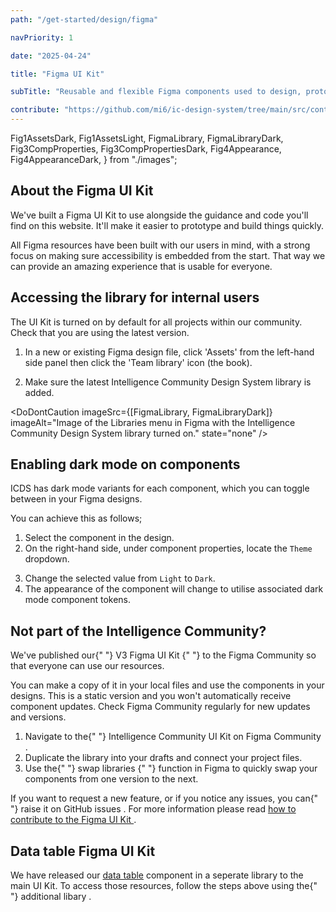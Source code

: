 ```yaml
---
path: "/get-started/design/figma"

navPriority: 1

date: "2025-04-24"

title: "Figma UI Kit"

subTitle: "Reusable and flexible Figma components used to design, prototype and hand-off designs for apps and digital products."

contribute: "https://github.com/mi6/ic-design-system/tree/main/src/content/structured/get-started/design/figma.mdx"
---
```


  Fig1AssetsDark,
  Fig1AssetsLight,
  FigmaLibrary,
  FigmaLibraryDark,
  Fig3CompProperties,
  Fig3CompPropertiesDark,
  Fig4Appearance,
  Fig4AppearanceDark,
} from "./images";

## About the Figma UI Kit

We've built a Figma UI Kit to use alongside the guidance and code you'll find on this website. It'll make it easier to prototype and build things quickly.

All Figma resources have been built with our users in mind, with a strong focus on making sure accessibility is embedded from the start. That way we can provide an amazing experience that is usable for everyone.

## Accessing the library for internal users

The UI Kit is turned on by default for all projects within our community. Check that you are using the latest version.

1. In a new or existing Figma design file, click 'Assets' from the left-hand side panel then click the 'Team library' icon (the book).

<DoubleDoDontCaution>
  <DoDontCaution
    imageSrc={[Fig1AssetsLight, Fig1AssetsDark]}
    imageAlt="Figma screen showing Assets with ICDS libraries listed."
    state="none"
  />
</DoubleDoDontCaution>

2. Make sure the latest Intelligence Community Design System library is added.

<DoDontCaution
  imageSrc={[FigmaLibrary, FigmaLibraryDark]}
  imageAlt="Image of the Libraries menu in Figma with the Intelligence Community Design System library turned on."
  state="none"
/>

## Enabling dark mode on components

ICDS has dark mode variants for each component, which you can toggle between in your Figma designs.

You can achieve this as follows;

1. Select the component in the design.
2. On the right-hand side, under component properties, locate the `Theme` dropdown.

<DoubleDoDontCaution>
  <DoDontCaution
    imageSrc={[Fig3CompProperties, Fig3CompPropertiesDark]}
    imageAlt="Figma properties for a component showing Theme dropdown."
    state="none"
  />
</DoubleDoDontCaution>

3. Change the selected value from `Light` to `Dark`.
4. The appearance of the component will change to utilise associated dark mode component tokens.

<DoubleDoDontCaution>
  <DoDontCaution
    imageSrc={[Fig4Appearance, Fig4AppearanceDark]}
    imageAlt="Figma Appearance properties showing Component Tokens are set to Dark Mode."
    state="none"
  />
</DoubleDoDontCaution>

## Not part of the Intelligence Community?

<p>
  We've published our{" "}
  <ic-link
    target="_blank"
    href="https://www.figma.com/community/file/1498958950039853080"
    rel="noreferrer noopener nofollow"
  >
    V3 Figma UI Kit
  </ic-link>{" "}
  to the Figma Community so that everyone can use our resources.
</p>
<p>
  You can make a copy of it in your local files and use the components in your
  designs. This is a static version and you won't automatically receive
  component updates. Check Figma Community regularly for new updates and
  versions.
</p>

<ol>
  <li>
    Navigate to the{" "}
    <ic-link
      target="_blank"
      href="https://www.figma.com/community/file/1498958950039853080"
      rel="noreferrer noopener nofollow"
    >
      Intelligence Community UI Kit on Figma Community
    </ic-link>
    .
  </li>
  <li>
    Duplicate the library into your drafts and connect your project files.
  </li>
  <li>
    Use the{" "}
    <ic-link
      target="_blank"
      href="https://help.figma.com/hc/en-us/articles/360039150413-Swap-components-and-instances"
      rel="noreferrer noopener nofollow"
    >
      swap libraries
    </ic-link>{" "}
    function in Figma to quickly swap your components from one version to the
    next.
  </li>
</ol>
<p>
  If you want to request a new feature, or if you notice any issues, you can{" "}
  <ic-link
    target="_blank"
    href="https://github.com/mi6/ic-design-system/issues"
    rel="noreferrer noopener nofollow"
  >
    raise it on GitHub issues
  </ic-link>
  . For more information please read <a href="/community/contribute#contribute-to-the-figma-ui-kit">
    how to contribute to the Figma UI Kit
  </a>.
</p>

## Data table Figma UI Kit

<p>
  We have released our <a href="/components/data-table">data table</a> component
  in a seperate library to the main UI Kit. To access those
  resources, follow the steps above using the{" "}
  <ic-link
    target="_blank"
    href="https://www.figma.com/community/file/1498962049358219292"
    rel="noreferrer noopener nofollow"
  >
    additional libary
  </ic-link>
  .
</p>
